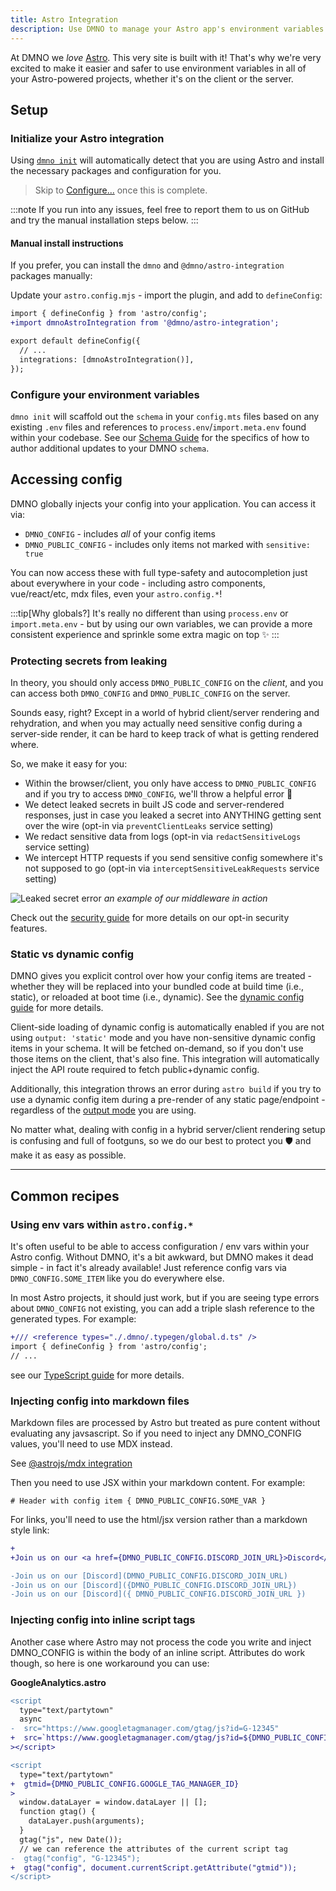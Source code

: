 ```yaml
--- 
title: Astro Integration
description: Use DMNO to manage your Astro app's environment variables for static, hybrid, and server-side rendering.
---
```




At DMNO we _love_ [Astro](https://astro.build/). This very site is built with it! That's why we're very excited to make it easier and safer to use environment variables in all of your Astro-powered projects, whether it's on the client or the server.

## Setup

### Initialize your Astro integration

Using [`dmno init`](/docs/reference/cli/init/) will automatically detect that you are using Astro and install the necessary packages and configuration for you.

<TabbedCode dynamicExec="dmno init" />

>Skip to [Configure...](#configure-your-environment-variables) once this is complete.

:::note
If you run into any issues, feel free to <BugReportLink label='integrations/astro'>report them to us on GitHub</BugReportLink> and try the manual installation steps below.
:::

#### Manual install instructions

If you prefer, you can install the `dmno` and `@dmno/astro-integration` packages manually:

<TabbedCode packageName="@dmno/astro-integration dmno" />

Update your `astro.config.mjs` - import the plugin, and add to `defineConfig`: 

```diff lang="js" title="astro.config.mjs" ins="dmnoAstroIntegration()"
import { defineConfig } from 'astro/config';
+import dmnoAstroIntegration from '@dmno/astro-integration';

export default defineConfig({
  // ...
  integrations: [dmnoAstroIntegration()],
});
```

### Configure your environment variables

`dmno init` will scaffold out the `schema` in your `config.mts` files based on any existing `.env` files and references to `process.env`/`import.meta.env` found within your codebase. See our [Schema Guide](/docs/guides/schema/) for the specifics of how to author additional updates to your DMNO `schema`.

## Accessing config

DMNO globally injects your config into your application. You can access it via:
- `DMNO_CONFIG` - includes _all_ of your config items
- `DMNO_PUBLIC_CONFIG` - includes only items not marked with `sensitive: true`

You can now access these with full type-safety and autocompletion just about everywhere in your code - including astro components, vue/react/etc, mdx files, even your `astro.config.*`!

:::tip[Why globals?]
It's really no different than using `process.env` or `import.meta.env` - but by using our own variables, we can provide a more consistent experience and sprinkle some extra magic on top ✨
:::

### Protecting secrets from leaking

In theory, you should only access `DMNO_PUBLIC_CONFIG` on the _client_, and you can access both `DMNO_CONFIG` and `DMNO_PUBLIC_CONFIG` on the server.

Sounds easy, right? Except in a world of hybrid client/server rendering and rehydration, and when you may actually need sensitive config during a server-side render, it can be hard to keep track of what is getting rendered where.

So, we make it easy for you:

- Within the browser/client, you only have access to `DMNO_PUBLIC_CONFIG` and if you try to access `DMNO_CONFIG`, we'll throw a helpful error 🛑
- We detect leaked secrets in built JS code and server-rendered responses, just in case you leaked a secret into ANYTHING getting sent over the wire (opt-in via `preventClientLeaks` service setting)
- We redact sensitive data from logs (opt-in via `redactSensitiveLogs` service setting)
- We intercept HTTP requests if you send sensitive config somewhere it's not supposed to go (opt-in via `interceptSensitiveLeakRequests` service setting)

![Leaked secret error](../../../../assets/docs-images/astro/leaked-secret-error.png)
_an example of our middleware in action_

Check out the [security guide](/docs/get-started/security/) for more details on our opt-in security features.

### Static vs dynamic config

DMNO gives you explicit control over how your config items are treated - whether they will be replaced into your bundled code at build time (i.e., static), or reloaded at boot time (i.e., dynamic). See the [dynamic config guide](/docs/guides/dynamic-config/) for more details.

Client-side loading of dynamic config is automatically enabled if you are not using `output: 'static'` mode and you have non-sensitive dynamic config items in your schema. It will be fetched on-demand, so if you don't use those items on the client, that's also fine. This integration will automatically inject the API route required to fetch public+dynamic config.

Additionally, this integration throws an error during `astro build` if you try to use a dynamic config item during a pre-render of any static page/endpoint - regardless of the [output mode](https://docs.astro.build/en/basics/rendering-modes/#server-output-modes) you are using.

No matter what, dealing with config in a hybrid server/client rendering setup is confusing and full of footguns, so we do our best to protect you 🛡️ and make it as easy as possible.

---

## Common recipes

### Using env vars within `astro.config.*`
It's often useful to be able to access configuration / env vars within your Astro config. Without DMNO, it's a bit awkward, but DMNO makes it dead simple - in fact it's already available! Just reference config vars via `DMNO_CONFIG.SOME_ITEM` like you do everywhere else.

In most Astro projects, it should just work, but if you are seeing type errors about `DMNO_CONFIG` not existing, you can add a triple slash reference to the generated types. For example:

```diff lang="ts" title="astro.config.ts"
+/// <reference types="./.dmno/.typegen/global.d.ts" />
import { defineConfig } from 'astro/config';
// ...
```
see our [TypeScript guide](/docs/guides/typescript/) for more details.


### Injecting config into markdown files

Markdown files are processed by Astro but treated as pure content without evaluating any javsascript. So if you need to inject any DMNO_CONFIG values, you'll need to use MDX instead.

See [@astrojs/mdx integration](https://docs.astro.build/en/guides/integrations-guide/mdx/)

Then you need to use JSX within your markdown content. For example:

```mdx
# Header with config item { DMNO_PUBLIC_CONFIG.SOME_VAR }
```

For links, you'll need to use the html/jsx version rather than a markdown style link:
```diff lang="mdx" ins={"🥳 Use HTML/JSX style links": 1} del={"🥵 Markdown style links dont work": 3}
+
+Join us on our <a href={DMNO_PUBLIC_CONFIG.DISCORD_JOIN_URL}>Discord</a>

-Join us on our [Discord](DMNO_PUBLIC_CONFIG.DISCORD_JOIN_URL)
-Join us on our [Discord]({DMNO_PUBLIC_CONFIG.DISCORD_JOIN_URL})
-Join us on our [Discord]({ DMNO_PUBLIC_CONFIG.DISCORD_JOIN_URL })


```


### Injecting config into inline script tags
Another case where Astro may not process the code you write and inject DMNO_CONFIG is within the body of an inline script. Attributes do work though, so here is one workaround you can use:

**GoogleAnalytics.astro**
```diff lang="jsx"
<script
  type="text/partytown"
  async
-  src="https://www.googletagmanager.com/gtag/js?id=G-12345"
+  src=`https://www.googletagmanager.com/gtag/js?id=${DMNO_PUBLIC_CONFIG.GOOGLE_TAG_MANAGER_ID}`
></script>

<script
  type="text/partytown"
+  gtmid={DMNO_PUBLIC_CONFIG.GOOGLE_TAG_MANAGER_ID}
>
  window.dataLayer = window.dataLayer || [];
  function gtag() {
    dataLayer.push(arguments);
  }
  gtag("js", new Date());
  // we can reference the attributes of the current script tag
-  gtag("config", "G-12345");
+  gtag("config", document.currentScript.getAttribute("gtmid"));
</script>
```

